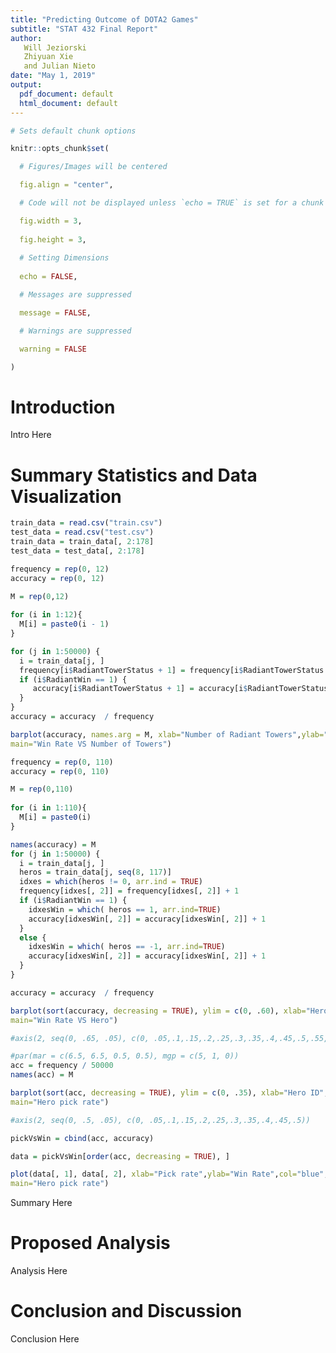 ```yaml
---
title: "Predicting Outcome of DOTA2 Games"
subtitle: "STAT 432 Final Report"
author:
   Will Jeziorski
   Zhiyuan Xie
   and Julian Nieto
date: "May 1, 2019"
output:
  pdf_document: default
  html_document: default
---
```


```r
# Sets default chunk options

knitr::opts_chunk$set(

  # Figures/Images will be centered

  fig.align = "center", 

  # Code will not be displayed unless `echo = TRUE` is set for a chunk

  fig.width = 3,
  
  fig.height = 3,
  
  # Setting Dimensions 
  
  echo = FALSE,

  # Messages are suppressed

  message = FALSE,

  # Warnings are suppressed

  warning = FALSE

)
```

\centering

\raggedright

\tableofcontents

\clearpage

# Introduction

Intro Here

# Summary Statistics and Data Visualization

```r

train_data = read.csv("train.csv")
test_data = read.csv("test.csv")
train_data = train_data[, 2:178]
test_data = test_data[, 2:178]
```

```r
frequency = rep(0, 12)
accuracy = rep(0, 12)

M = rep(0,12)
    
for (i in 1:12){
  M[i] = paste0(i - 1)
}

for (j in 1:50000) {
  i = train_data[j, ]
  frequency[i$RadiantTowerStatus + 1] = frequency[i$RadiantTowerStatus + 1] + 1
  if (i$RadiantWin == 1) {
     accuracy[i$RadiantTowerStatus + 1] = accuracy[i$RadiantTowerStatus + 1] + 1
  }
}
accuracy = accuracy  / frequency
```

```r
barplot(accuracy, names.arg = M, xlab="Number of Radiant Towers",ylab="Win Rate",col="blue",
main="Win Rate VS Number of Towers")


```

```r
frequency = rep(0, 110)
accuracy = rep(0, 110)

M = rep(0,110)
    
for (i in 1:110){
  M[i] = paste0(i)
}

names(accuracy) = M
for (j in 1:50000) {
  i = train_data[j, ]
  heros = train_data[j, seq(8, 117)]
  idxes = which(heros != 0, arr.ind = TRUE)
  frequency[idxes[, 2]] = frequency[idxes[, 2]] + 1
  if (i$RadiantWin == 1) {
    idxesWin = which( heros == 1, arr.ind=TRUE)
    accuracy[idxesWin[, 2]] = accuracy[idxesWin[, 2]] + 1
  }
  else {
    idxesWin = which( heros == -1, arr.ind=TRUE)
    accuracy[idxesWin[, 2]] = accuracy[idxesWin[, 2]] + 1
  }
}

accuracy = accuracy  / frequency

```

```r
barplot(sort(accuracy, decreasing = TRUE), ylim = c(0, .60), xlab="Hero ID",ylab="Win Rate",col="blue",
main="Win Rate VS Hero")

#axis(2, seq(0, .65, .05), c(0, .05,.1,.15,.2,.25,.3,.35,.4,.45,.5,.55,.6, .65))
```

```r
#par(mar = c(6.5, 6.5, 0.5, 0.5), mgp = c(5, 1, 0))
acc = frequency / 50000
names(acc) = M

```

```r

barplot(sort(acc, decreasing = TRUE), ylim = c(0, .35), xlab="Hero ID",ylab="pick Rate",col="blue",
main="Hero pick rate")

#axis(2, seq(0, .5, .05), c(0, .05,.1,.15,.2,.25,.3,.35,.4,.45,.5))

```

```r

pickVsWin = cbind(acc, accuracy)

data = pickVsWin[order(acc, decreasing = TRUE), ]

```

```r
plot(data[, 1], data[, 2], xlab="Pick rate",ylab="Win Rate",col="blue",
main="Hero pick rate")
```

Summary Here

# Proposed Analysis

Analysis Here

# Conclusion and Discussion

Conclusion Here



